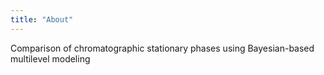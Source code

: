 ```yaml
---
title: "About"
---
```


Comparison of chromatographic stationary phases using Bayesian-based multilevel modeling